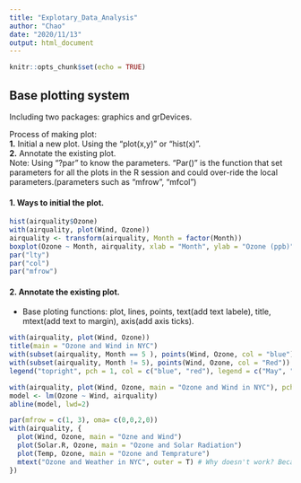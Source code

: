 ```yaml
---
title: "Explotary_Data_Analysis"
author: "Chao"
date: "2020/11/13"
output: html_document
---
```


```r
knitr::opts_chunk$set(echo = TRUE)
```

## Base plotting system

Including two packages: graphics and grDevices.

Process of making plot:   
**1.**  Initial a new plot. Using the "plot(x,y)" or "hist(x)".  
**2.**  Annotate the existing plot.  
Note: Using “?par” to know the parameters.  "Par()" is the function that set
parameters for all the plots in the R session and could over-ride the local 
parameters.(parameters such as "mfrow", "mfcol")

#### 1. Ways to initial the plot.
```r
hist(airquality$Ozone)
with(airquality, plot(Wind, Ozone))
airquality <- transform(airquality, Month = factor(Month))
boxplot(Ozone ~ Month, airquality, xlab = "Month", ylab = "Ozone (ppb)")
par("lty")
par("col")
par("mfrow")
```
#### 2. Annotate the existing plot. 
+  Base ploting functions:
  plot, lines, points, text(add text labele), title, mtext(add text to margin), axis(add axis ticks).

```r
with(airquality, plot(Wind, Ozone))
title(main = "Ozone and Wind in NYC")
with(subset(airquality, Month == 5 ), points(Wind, Ozone, col = "blue"))
with(subset(airquality, Month != 5), points(Wind, Ozone, col = "Red"))
legend("topright", pch = 1, col = c("blue", "red"), legend = c("May", "Others"))

```

```r
with(airquality, plot(Wind, Ozone, main = "Ozone and Wind in NYC"), pch = 20)
model <- lm(Ozone ~ Wind, airquality)
abline(model, lwd=2)
```

```r
par(mfrow = c(1, 3), oma= c(0,0,2,0))
with(airquality, {
  plot(Wind, Ozone, main = "Ozne and Wind")
  plot(Solar.R, Ozone, main = "Ozone and Solar Radiation")
  plot(Temp, Ozone, main = "Ozone and Temprature")
  mtext("Ozone and Weather in NYC", outer = T) # Why doesn't work? Because the deafult oma is 0.
})
```




